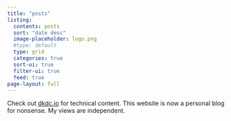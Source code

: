 ```yaml
---
title: "posts"
listing:
  contents: posts
  sort: "date desc"
  image-placeholder: logo.png
  #type: default
  type: grid
  categories: true
  sort-ui: true
  filter-ui: true
  feed: true
page-layout: full
---
```


::: {.callout-important title="This is not the blog you are looking for!"}
Check out [dkdc.io](https://dkdc.io/posts) for technical content. This website is now a personal blog for nonsense. My views are independent.
:::
